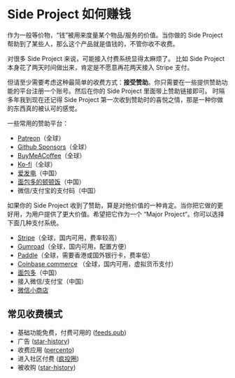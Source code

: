 # Side Project 如何赚钱

作为一般等价物，“钱”被用来度量某个物品/服务的价值。当你做的 Side Project 帮助到了某些人，那么这个产品就是值钱的，不管你收不收费。

对很多 Side Project 来说，可能接入付费系统显得太麻烦了。
比如 Side Project 本身花了两天时间做出来，肯定是不愿意再花两天接入 Stripe 支付。

但请至少需要考虑这种最简单的收费方式：**接受赞助**。你只需要在一些提供赞助功能的平台注册一个账号。然后在你的 Side Project 里面带上赞助链接即可。
时隔多年我到现在还记得 Side Project 第一次收到赞助时的喜悦之情，那是一种你做的东西真的被认可的感觉。

一些常用的赞助平台：

- [Patreon](https://www.patreon.com/)（全球）
- [Github Sponsors](https://github.com/sponsors/)（全球）
- [BuyMeACoffee](https://buymeacoffee.com/)（全球）
- [Ko-fi](https://ko-fi.com/?)（全球）
- [爱发电](https://afdian.net/)（中国）
- [面包多的顿顿饭](https://dun.mianbaoduo.com/)（中国）
- 微信/支付宝的支付码（中国）

如果你的 Side Project 收到了赞助，算是对他价值的一种肯定。当你把它做的更好用，为用户提供了更大价值。希望把它作为一个 “Major Project“。你可以选择下面几种支付系统。

- [Stripe](https://stripe.com/)（全球，国内可用，费率较高）
- [Gumroad](https://gumroad.com/)（全球，国内可用，配置方便）
- [Paddle](https://www.paddle.com/)（全球，需要香港或国外银行卡，费率低）
- [Coinbase commerce](https://commerce.coinbase.com/) （全球，国内可用，虚拟货币支付）
- [面包多](https://mianbaoduo.com/)（中国）
- 接入微信/支付宝（中国）
- [微信小商店](https://shop.weixin.qq.com/)

## 常见收费模式

- 基础功能免费，付费可用的 ([feeds.pub](https://feeds.pub))
- 广告 ([star-history](https://star-history.com))
- 收费应用 ([percento](https://www.percento.app/))
- 进入社区付费 ([疯投圈](https://crazy.capital/))
- 被收购 ([star-history](https://star-history.com))
